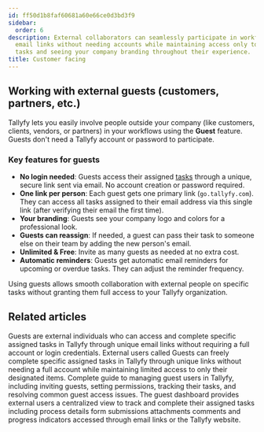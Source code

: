 ```yaml
---
id: ff50d1b8faf60681a60e66ce0d3bd3f9
sidebar:
  order: 6
description: External collaborators can seamlessly participate in workflows through unique
  email links without needing accounts while maintaining access only to their assigned
  tasks and seeing your company branding throughout their experience.
title: Customer facing
---
```


## Working with external guests (customers, partners, etc.)

Tallyfy lets you easily involve people outside your company (like customers, clients, vendors, or partners) in your workflows using the **Guest** feature. Guests don't need a Tallyfy account or password to participate.

<lite-vimeo videoid="905736219"></lite-vimeo>

### Key features for guests

*   **No login needed**: Guests access their assigned [tasks](/products/pro/tracking-and-tasks/tasks/) through a unique, secure link sent via email. No account creation or password required.
*   **One link per person**: Each guest gets one primary link (`go.tallyfy.com`). They can access all tasks assigned to their email address via this single link (after verifying their email the first time).
*   **Your branding**: Guests see your company logo and colors for a professional look.
*   **Guests can reassign**: If needed, a guest can pass their task to someone else on their team by adding the new person's email.
*   **Unlimited & Free**: Invite as many guests as needed at no extra cost.
*   **Automatic reminders**: Guests get automatic email reminders for upcoming or overdue tasks. They can adjust the reminder frequency.

Using guests allows smooth collaboration with external people on specific tasks without granting them full access to your Tallyfy organization.


## Related articles
<CardGrid>
<LinkTitleCard header="<b>Documenting > Guests</b>" href="/products/pro/documenting/guests/" > Guests are external individuals who can access and complete specific assigned tasks in Tallyfy through unique email links without requiring a full account or login credentials. </LinkTitleCard>
<LinkTitleCard header="<b>Guests > What is a guest</b>" href="/products/pro/documenting/guests/what-is-a-guest/" > External users called Guests can freely complete specific assigned tasks in Tallyfy through unique links without needing a full account while maintaining limited access to only their designated items. </LinkTitleCard>
<LinkTitleCard header="<b>Guests > Complete guide to guest user management</b>" href="/products/pro/documenting/guests/guest-user-guide/" > Complete guide to managing guest users in Tallyfy, including inviting guests, setting permissions, tracking their tasks, and resolving common guest access issues. </LinkTitleCard>
<LinkTitleCard header="<b>Guests > The guest view</b>" href="/products/pro/documenting/guests/how-can-guests-monitor-their-processes-on-tallyfy/" > The guest dashboard provides external users a centralized view to track and complete their assigned tasks including process details form submissions attachments comments and progress indicators accessed through email links or the Tallyfy website. </LinkTitleCard>
</CardGrid>